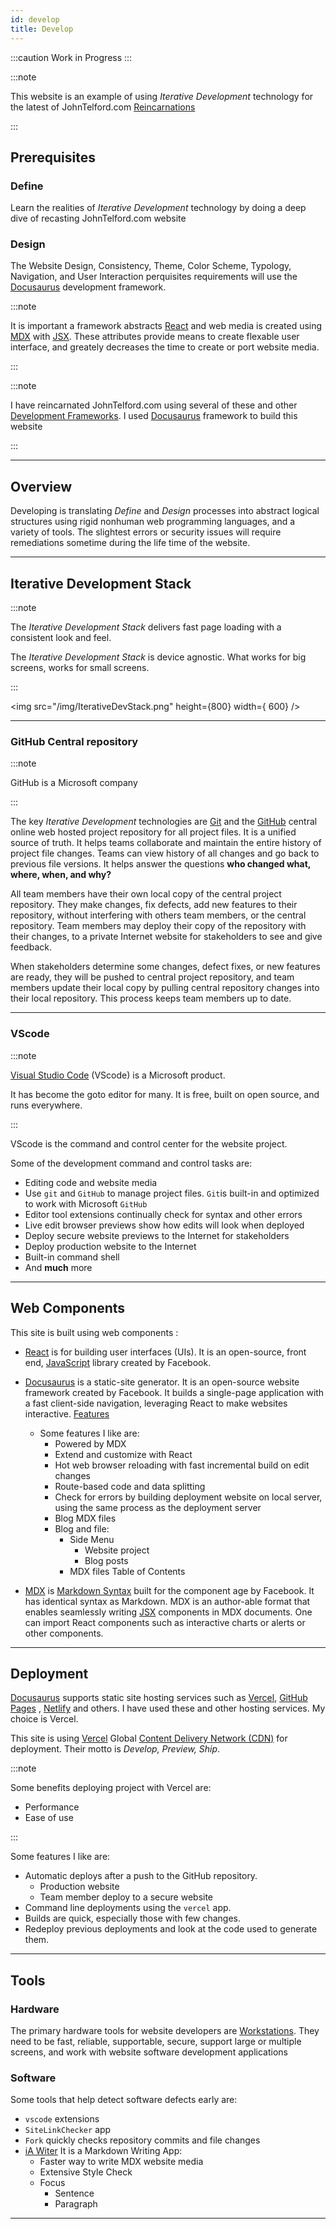 ```yaml
---
id: develop
title: Develop
---
```


:::caution Work in Progress
:::

:::note

This website is an example of using  *Iterative Development*  technology for the latest of JohnTelford.com [Reincarnations](/blog/reincarnation) 

:::

## Prerequisites

### Define

Learn the realities of  *Iterative Development* technology by doing  a deep  dive of recasting JohnTelford.com website

### Design

The  Website Design, Consistency, Theme, Color Scheme, Typology, Navigation, and User Interaction perquisites requirements will use the [Docusaurus](https://docusaurus.io) development framework.

:::note

It is important  a framework  abstracts [React](https://reactjs.org/) and web media  is created using [MDX](https://mdxjs.com/) with [JSX](https://reactjs.org/docs/introducing-jsx.html#Next.js-focus-wrapper). These attributes provide means to create flexable user interface, and greately decreases the time to create or port website media.

:::
	
:::note

I have reincarnated JohnTelford.com using several of these and other [Development Frameworks](https://docusaurus.io/docs#comparison-with-other-tools). I used [Docusaurus](https://docusaurus.io) framework to build this website

:::

---

## Overview

Developing  is  translating *Define* and *Design* processes into abstract logical structures using rigid nonhuman web programming languages, and a variety of tools. The slightest errors or security issues will require remediations sometime during the life time of the website.

---

## Iterative Development Stack


:::note

The *Iterative Development Stack*  delivers fast page loading  with a consistent look and feel.

The *Iterative Development Stack* is device agnostic. What works for big screens, works for  small screens.

:::

<img src="/img/IterativeDevStack.png" height={800} width={
    600} />

---

### GitHub Central repository

:::note

GitHub is a Microsoft company

:::

The key *Iterative Development* technologies are [Git](https://git-scm.com/) and the [GitHub](https://github.com/) central online web hosted project repository for all project files. It is a unified source of truth. It helps teams collaborate and maintain the entire history of project file changes. Teams can view history of all changes and go back to previous file versions. It helps answer the questions **who changed what, where, when, and why?**

All team members have their own local copy of the central project repository. They make changes, fix defects, add new features to their repository, without interfering with others team members, or the central  repository. Team members may deploy their copy of the  repository with their changes, to a private Internet website for stakeholders to see and give feedback.

When stakeholders determine some changes, defect fixes, or new features are ready, they will be pushed to central project repository, and team members update their local copy by pulling central  repository changes into their local repository. This process keeps team members up to date.

---

### VScode

:::note

[Visual Studio Code](https://code.visualstudio.com) (VScode) is a Microsoft product.

It has become the goto editor for many. It is free, built on open source, and runs everywhere.

:::

VScode is the command and control center for the website project.

Some of the development command and control tasks are:

- Editing code and  website media
- Use `git` and `GitHub` to manage project files. `Git`is built-in and optimized to work with Microsoft `GitHub`
- Editor  tool extensions continually check for syntax and other errors
- Live edit browser previews show how edits will look when deployed
- Deploy secure website previews to the Internet for stakeholders
- Deploy production website to the Internet
- Built-in command shell
- And **much** more

---

## Web Components
 
This site is built using web components :

- [React](https://reactjs.org/) is for building user interfaces (UIs). It is an open-source, front end, [JavaScript](https://developer.mozilla.org/en-US/docs/Web/JavaScript) library created by Facebook. 

- [Docusaurus](https://docusaurus.io/) is a static-site generator. It is an open-source website framework created by Facebook. It builds a single-page application with a fast client-side navigation, leveraging React to make websites interactive. [Features](https://docusaurus.io/docs#features)

    - Some features I like are:
        - Powered by MDX
        - Extend and customize with React
        - Hot web browser reloading with fast incremental build on edit changes
        - Route-based code and data splitting
        - Check for errors by building deployment website on local server, using the same process as the deployment server
        - Blog MDX files
        - Blog and file:
            - Side Menu
                - Website project
                - Blog posts
            - MDX files Table of Contents

- [MDX](https://mdxjs.com) is [Markdown Syntax](https://daringfireball.net/projects/markdown/syntax) built for the component age by Facebook. It has identical syntax as Markdown. MDX is an author-able format that enables seamlessly writing [JSX](https://mdxjs.com/getting-started/#jsx) components in MDX documents. One can import React components such as interactive charts or alerts or other components.

---

## Deployment

[Docusaurus](https://docusaurus.io/docs#features) supports static site hosting services such as [Vercel](https://vercel.com/), [GitHub Pages](https://pages.github.com/) ,  [Netlify](https://www.netlify.com/) and others. I have used these and other hosting services. My choice is Vercel.

This site is using [Vercel](https://vercel.com/) Global [Content Delivery Network (CDN)](https://en.wikipedia.org/wiki/Content_delivery_network) for deployment. Their motto is *Develop, Preview, Ship*.

:::note

Some benefits  deploying project with Vercel are: 

- Performance
- Ease of use

:::

Some features I like are:
- Automatic deploys after a push to the GitHub repository.
    - Production website
    - Team member deploy to a secure website
- Command line deployments using the `vercel` app.
- Builds are quick, especially those with few changes.
- Redeploy previous deployments and look at the code used to generate them.

---

## Tools

### Hardware

The primary hardware tools for website developers are [Workstations](workstations). They need to be fast, reliable, supportable, secure, support large or multiple screens, and work with website software development applications

### Software

Some tools that help detect software defects early are:
- `vscode` extensions
- `SiteLinkChecker` app
- `Fork` quickly checks repository commits and file changes
- [iA Witer](https://apps.apple.com/us/app/ia-writer/id775737590?mt=12) It is a Markdown Writing App:
    - Faster way to write MDX website media 
    - Extensive Style Check
    - Focus
        - Sentence
        - Paragraph

---

